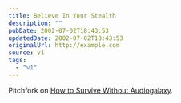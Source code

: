 ```yaml
---
title: Believe In Your Stealth
description: ""
pubDate: 2002-07-02T18:43:53
updatedDate: 2002-07-02T18:43:53
originalUrl: http://example.com
source: v1
tags:
  - "v1"
---
```


Pitchfork on [How to Survive Without Audiogalaxy][1].

[1]: http://www.pitchforkmedia.com/watw/02-06/audiogalaxy.shtml "Pitchfork Media: How to Survive Without Audiogalaxy: A Guide to File-Sharing Alternatives"
